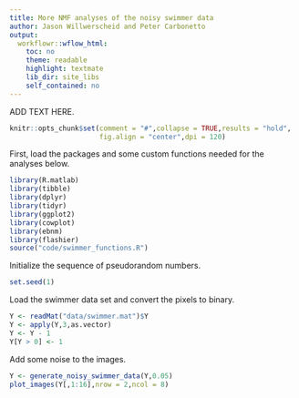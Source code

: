 ```yaml
---
title: More NMF analyses of the noisy swimmer data
author: Jason Willwerscheid and Peter Carbonetto
output:
  workflowr::wflow_html:
    toc: no
    theme: readable
    highlight: textmate
    lib_dir: site_libs
    self_contained: no
---
```


ADD TEXT HERE.

```r
knitr::opts_chunk$set(comment = "#",collapse = TRUE,results = "hold",
                      fig.align = "center",dpi = 120)
```

First, load the packages and some custom functions needed for the
analyses below.

```r
library(R.matlab)
library(tibble)
library(dplyr)
library(tidyr)
library(ggplot2)
library(cowplot)
library(ebnm)
library(flashier)
source("code/swimmer_functions.R")
```

Initialize the sequence of pseudorandom numbers.

```r
set.seed(1)
```

Load the swimmer data set and convert the pixels to binary.

```r
Y <- readMat("data/swimmer.mat")$Y
Y <- apply(Y,3,as.vector)
Y <- Y - 1
Y[Y > 0] <- 1
```

Add some noise to the images.

```r
Y <- generate_noisy_swimmer_data(Y,0.05)
plot_images(Y[,1:16],nrow = 2,ncol = 8)
```
